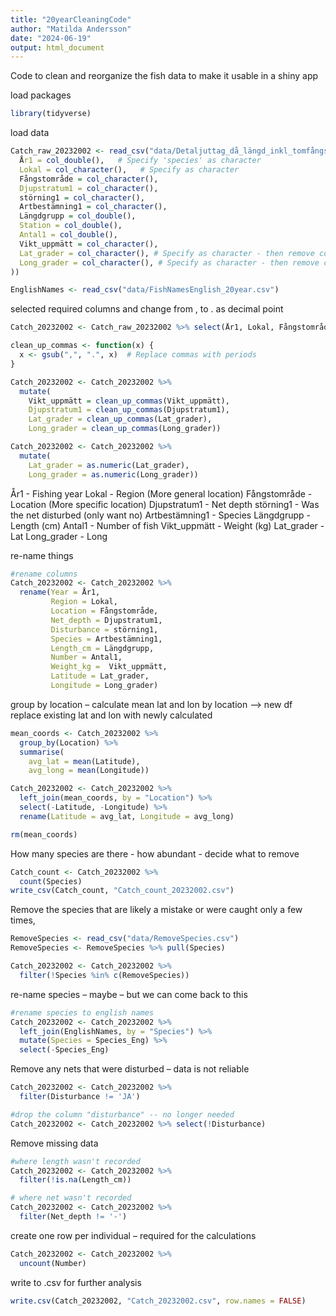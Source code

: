 ```yaml
---
title: "20yearCleaningCode"
author: "Matilda Andersson"
date: "2024-06-19"
output: html_document
---
```


Code to clean and reorganize the fish data to make it usable in a shiny app

load packages
```r
library(tidyverse)
```

load data
```r
Catch_raw_20232002 <- read_csv("data/Detaljuttag_då_längd_inkl_tomfångst_20year.csv", col_types = cols(
  År1 = col_double(),   # Specify 'species' as character
  Lokal = col_character(),   # Specify as character
  Fångstområde = col_character(),
  Djupstratum1 = col_character(),
  störning1 = col_character(),
  Artbestämning1 = col_character(),
  Längdgrupp = col_double(),
  Station = col_double(),
  Antal1 = col_double(),
  Vikt_uppmätt = col_character(),
  Lat_grader = col_character(), # Specify as character - then remove comma and convert to number
  Long_grader = col_character(), # Specify as character - then remove comma and convert to number
))

EnglishNames <- read_csv("data/FishNamesEnglish_20year.csv")

```

selected required columns and change from , to . as decimal point
```r
Catch_20232002 <- Catch_raw_20232002 %>% select(År1, Lokal, Fångstområde, Djupstratum1, störning1, Artbestämning1, Längdgrupp, Antal1, Vikt_uppmätt, Lat_grader, Long_grader, Station)

clean_up_commas <- function(x) {
  x <- gsub(",", ".", x)  # Replace commas with periods
}

Catch_20232002 <- Catch_20232002 %>% 
  mutate(
    Vikt_uppmätt = clean_up_commas(Vikt_uppmätt),
    Djupstratum1 = clean_up_commas(Djupstratum1),
    Lat_grader = clean_up_commas(Lat_grader),
    Long_grader = clean_up_commas(Long_grader))

Catch_20232002 <- Catch_20232002 %>%
  mutate(
    Lat_grader = as.numeric(Lat_grader),
    Long_grader = as.numeric(Long_grader))
```


År1 - Fishing year
Lokal - Region (More general location)
Fångstområde - Location (More specific location)
Djupstratum1 - Net depth
störning1 - Was the net disturbed (only want no)
Artbestämning1 - Species
Längdgrupp - Length (cm)
Antal1 - Number of fish
Vikt_uppmätt - Weight (kg)
Lat_grader - Lat
Long_grader - Long


re-name things 
```r
#rename columns
Catch_20232002 <- Catch_20232002 %>% 
  rename(Year = År1,
         Region = Lokal,
         Location = Fångstområde,
         Net_depth = Djupstratum1,
         Disturbance = störning1,
         Species = Artbestämning1,
         Length_cm = Längdgrupp,
         Number = Antal1,
         Weight_kg =  Vikt_uppmätt,
         Latitude = Lat_grader,
         Longitude = Long_grader)
```

group by location -- calculate mean lat and lon by location --> new df
replace existing lat and lon with newly calculated
```r
mean_coords <- Catch_20232002 %>%
  group_by(Location) %>%
  summarise(
    avg_lat = mean(Latitude),
    avg_long = mean(Longitude))

Catch_20232002 <- Catch_20232002 %>%
  left_join(mean_coords, by = "Location") %>%
  select(-Latitude, -Longitude) %>%
  rename(Latitude = avg_lat, Longitude = avg_long)

rm(mean_coords)
```

How many species are there - how abundant - decide what to remove
```r
Catch_count <- Catch_20232002 %>% 
  count(Species)
write_csv(Catch_count, "Catch_count_20232002.csv")
```

Remove the species that are likely a mistake or were caught only a few times, 
```r
RemoveSpecies <- read_csv("data/RemoveSpecies.csv")
RemoveSpecies <- RemoveSpecies %>% pull(Species)

Catch_20232002 <- Catch_20232002 %>%
  filter(!Species %in% c(RemoveSpecies))
```

re-name species -- maybe -- but we can come back to this
```r
#rename species to english names
Catch_20232002 <- Catch_20232002 %>%
  left_join(EnglishNames, by = "Species") %>%
  mutate(Species = Species_Eng) %>%
  select(-Species_Eng)
```

Remove any nets that were disturbed -- data is not reliable 
```r
Catch_20232002 <- Catch_20232002 %>% 
  filter(Disturbance != 'JA')

#drop the column "disturbance" -- no longer needed
Catch_20232002 <- Catch_20232002 %>% select(!Disturbance)
```

Remove missing data
```r
#where length wasn't recorded
Catch_20232002 <- Catch_20232002 %>%
  filter(!is.na(Length_cm))

# where net wasn't recorded
Catch_20232002 <- Catch_20232002 %>% 
  filter(Net_depth != '-')
```

create one row per individual -- required for the calculations
```r
Catch_20232002 <- Catch_20232002 %>%
  uncount(Number)
```

write to .csv for further analysis
```r
write.csv(Catch_20232002, "Catch_20232002.csv", row.names = FALSE)
```

